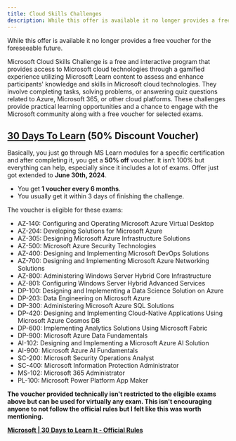 ```yaml
---
title: Cloud Skills Challenges
description: While this offer is available it no longer provides a free voucher for the foreseeable future. 
---
```


<Aside type="danger" title="2024 July Update!">While this offer is available it no longer provides a free voucher for the foreseeable future.</Aside>

Microsoft Cloud Skills Challenge is a free and interactive program that provides access to Microsoft cloud technologies through a gamified experience utilizing Microsoft Learn content to assess and enhance participants' knowledge and skills in Microsoft cloud technologies. They involve completing tasks, solving problems, or answering quiz questions related to Azure, Microsoft 365, or other cloud platforms. These challenges provide practical learning opportunities and a chance to engage with the Microsoft community along with a free voucher for selected exams.

## [30 Days To Learn](https://developer.microsoft.com/offers/30-days-to-learn-it?WT.mc_id=studentamb_165290) (50% Discount Voucher) 

Basically, you just go through MS Learn modules for a specific certification and after completing it, you get a **50% off** voucher. It isn't 100% but everything can help, especially since it includes a lot of exams. Offer just got extended to **June 30th, 2024**.

- You get **1 voucher every 6 months**.
- You usually get it within 3 days of finishing the challenge.

The voucher is eligible for these exams:
- AZ-140: Configuring and Operating Microsoft Azure Virtual Desktop
- AZ-204: Developing Solutions for Microsoft Azure
- AZ-305: Designing Microsoft Azure Infrastructure Solutions
- AZ-500: Microsoft Azure Security Technologies
- AZ-400: Designing and Implementing Microsoft DevOps Solutions
- AZ-700: Designing and Implementing Microsoft Azure Networking Solutions
- AZ-800: Administering Windows Server Hybrid Core Infrastructure
- AZ-801: Configuring Windows Server Hybrid Advanced Services
- DP-100: Designing and Implementing a Data Science Solution on Azure
- DP-203: Data Engineering on Microsoft Azure
- DP-300: Administering Microsoft Azure SQL Solutions
- DP-420: Designing and Implementing Cloud-Native Applications Using Microsoft Azure Cosmos DB
- DP-600: Implementing Analytics Solutions Using Microsoft Fabric
- DP-900: Microsoft Azure Data Fundamentals
- AI-102: Designing and Implementing a Microsoft Azure AI Solution
- AI-900: Microsoft Azure AI Fundamentals
- SC-200: Microsoft Security Operations Analyst
- SC-400: Microsoft Information Protection Administrator
- MS-102: Microsoft 365 Administrator
- PL-100: Microsoft Power Platform App Maker

**The voucher provided technically isn't restricted to the eligible exams above but can be used for virtually any exam. This isn't encouraging anyone to not follow the official rules but I felt like this was worth mentioning.**

**[Microsoft | 30 Days to Learn It - Official Rules](https://developer.microsoft.com/offers/30-days-to-learn-it/official-rules?WT.mc_id=studentamb_165290#terms-and-conditions)**
